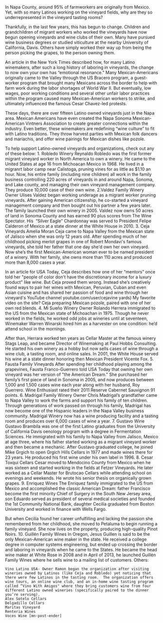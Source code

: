 

In Napa County, around 95% of farmworkers are originally from Mexico. Yet, with so many Latinos working on the vineyard fields, why are they so underrepresented in the vineyard tasting rooms?

Thankfully, in the last few years, this has begun to change. Children and grandchildren of migrant workers who worked the vineyards have now begun opening vineyards and wine clubs of their own. Many have pursued wine business degrees or studied viticulture at the nearby University of California, Davis. Others have simply worked their way up from being the person picking the grapes, to the person owning them.

An article in the New York Times described how, for many Latino winemakers, after such a long history of laboring in vineyards, the change to now own your own has “emotional resonance.” Many Mexican-Americans originally came to the Valley through the US Bracero program, a guest-worker program that brought many Mexicans across the border to help with farm work during the labor shortages of World War II. But eventually, low wages, poor working conditions and several other unfair labor practices within the program caused many Mexican-American workers to strike, and ultimately influenced the famous Cesar Chavez-led protests.

These days, there are over fifteen Latino owned vineyards just in the Napa area. Mexican Americans have even created the Napa Sonoma Mexican-American Vintners Association to create greater connections within the industry. Even better, these winemakers are redefining “wine culture” to fit with Latino traditions. They throw harvest parties with Mexican folk dancers and mariachis, and offer wine pairings for Mexican dishes like pozole.

To help support Latino-owned vineyards and organizations, check out any of these below:
1. Robledo Winery
Reynaldo Robledo was the first former migrant vineyard worker in North America to own a winery. He came to the United States at age 16 from Michoacan Mexico in 1968. He lived in a migranrt labor camp near Calistoga, pruning vines for as little as $1.10 an hour. Now, his entire family (including nine children) all work in the family business controlling 220 acres of vineyards in and around Napa, Sonoma, and Lake county, and managing their own vineyard management company. They produce 10,000 case of their own wine.
2.Valdez Family Winery
Owner Ulises Valdez began working underage as a migrant worker pruning vineyards. After gaining American citizenship, he co-started a vineyard management company and then bought out his partner a few years later. The family launched their own winery in 2005. Valdez now owns 50 acres of land in Sonoma County and has earned 90 plus scores from The Wine Spectator. His  “Silver Eagle” Chardonnay was served to President Felipe Calderon of Mexico at a state dinner at the White House in 2010.
3. Ceja Vineyards
Amelia Moran Ceja came to Napa Valley from the Mexican state of Jalisco when she was only 12 years old. After spending much of her childhood picking merlot grapes in one of Robert Mondavi's famous vineyards, she told her father that one day she'd own her own vineyard. Now she’s the first Mexican-American woman ever to be named president of a winery. With her family, she owns more than 110 acres and produced more than 8,000 cases a year.

In an article for USA Today, Ceja describes how one of her “mentors” once told her "people of color don't have the discretionary income for a luxury product" like wine. But Ceja proved them wrong. Instead she’s creatively found ways to pair her wines with Mexican, Peruvian, Cuban and even Asian cuisine and has shared her passion of food and wine through her vineyard's YouTube channel youtube.com/user/cejavine yards) My favorite video on the site? Ceja preparing Mexican pozole, paired with one of her own red blends.
4. Mi Sueño Winery
Owner Rolando Herrera immigrated to the US from the Mexican state of Michoachan in 1975. Though he never worked in the fields, he worked odd jobs at wineries until at seventeen, Winemaker Warren Winarski hired him as a harvester on one condition: he’d attend school in the mornings.

After than, Herrara worked ten years as Cellar Master at the famous winery Stags Leap, and became Director of Winemaking at Paul Hobbs Consulting. He started his own winery as a hobby but now sells cases of wine through a wine club, a tasting room, and online sales. In 2001, the White House served his wine at a state dinner honoring then Mexican President Vicente Fox.
5. Fausta Family Vineyards
After spending her childhood playing among the grapevines, Fausta Franco-Guerrero told USA Today that owning her own vineyard was her version of "the American Dream." She purchased her family’s first piece of land in Sonoma in 2005, and now produces between 1,000 and 1,500 cases wine each year along with her husband, Roy Guerrero. Wine Enthusiast rated their 2011 Reserve Cabernet Sauvignon 91 points.
6. Madrigal Family Winery
Owner Chris Madrigal’s grandfather came to Napa Valley to work the farms and support his family of ten children. Through generations of work passed on through his family, Madrigal has now become one of the Hispanic leaders in the Napa Valley business community. Madrigal Winery now has a wine producing facility and a tasting room and produces over 6,000 cases of wine a year.
7. Gustavo Wine
Gustavo Brambila was one of the first Latino graduates from the University of California Davis oenology program with a degree in Fermentation Sciences. He immigrated with his family to Napa Valley from Jalisco, Mexico at age three, where his father started working as a migrant vineyard worker and then became a mechanic. After Gustavo graduated college, he joined Mike Grgich to open Grgich Hills Cellars in 1977 and made wines there for 23 years. He produced his first wine under his own label in 1996.
8. Cesar Toxqui Cellars
Cesar moved to Mendocino County from Mexico when he was sixteen and started working in the fields at Fetzer Vineyards. He later worked as a Cellar Master for Brutocao Cellars while attending school on evenings and weekends. He wrote his senior thesis on organically grown grapes.
9. Enriquez Wines
The Enriquez family immigrated to the US from Mexico and accomplished the classic American Dream: father Francisco become the first minority Chief of Surgery in the South New Jersey area, son Eduardo served as president of several medical societies and founded the 1st Community National Bank, daughter Cecilia graduated from Boston University and worked in finance with Wells Fargo.

But when Cecilia found her career unfulfilling and lacking the passion she remembered from her childhood, she moved to Petaluma to begin running a family vineyard. She now lives on the property, producing high-quality Pinot Noirs.
10. Guillén Family Wines
In Oregon, Jesus Guillen is said to be the only Mexican-American wine maker in the state. He received a college degree in computer systems engineering, but ended up crossing the border and laboring in vineyards when he came to the States. He became the head wine maker at White Rose in 2008 and in April of 2013, he launched Guillén Family Wines where he sells wine to a mailing list of customers.
Others:

	Vino Latino USA- Owner Ramon began the organization after visiting wineries owned by Latinos (like Ceja and Robledo) yet noticing that there were few Latinos in the tasting room.  The organization offers wine tours, an online wine club, and an in-home wine tasting program called “Vino With Amigos" where they bring customers wine from four different Latino owned wineries (specifically paired to the dinner you’re serving).
	Alex Sotelo Cellars
	Delgadillo Cellars
	Maritas Vineyard
	Renteria Wines
	Voces Wine [mn-post-ender] 

